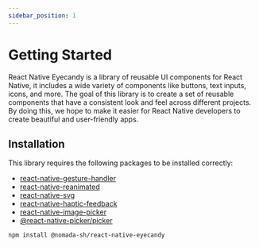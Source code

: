 ```yaml
---
sidebar_position: 1
---
```


# Getting Started

<div className="admonition admonition-info alert alert--info">
  <div className="admonition-content">
    React Native Eyecandy is a library of reusable UI components for React
    Native, it includes a wide variety of components like buttons, text inputs,
    icons, and more. The goal of this library is to create a set of reusable
    components that have a consistent look and feel across different projects.
    By doing this, we hope to make it easier for React Native developers to
    create beautiful and user-friendly apps.
  </div>
</div>

## Installation

This library requires the following packages to be installed correctly:

- [react-native-gesture-handler](https://github.com/software-mansion/react-native-gesture-handler)
- [react-native-reanimated](https://github.com/software-mansion/react-native-reanimated)
- [react-native-svg](https://github.com/react-native-community/react-native-svg)
- [react-native-haptic-feedback](https://github.com/junina-de/react-native-haptic-feedback)
- [react-native-image-picker](https://github.com/react-native-image-picker/react-native-image-picker)
- [@react-native-picker/picker](https://github.com/react-native-picker/picker)

```bash npm2yarn
npm install @nomada-sh/react-native-eyecandy
```
